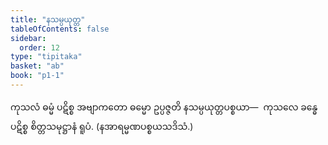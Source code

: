 ```yaml
---
title: "နသမ္ပယုတ္တ"
tableOfContents: false
sidebar:
  order: 12
type: "tipitaka"
basket: "ab"
book: "p1-1"
---
```



<DynamicBreadcrumb />

<Division number="48" book="p1-1" e="ch" v="36" p="313">

<Paragraph number="243" book="p1-1">
ကုသလံ ဓမ္မံ ပဋိစ္စ အဗျာကတော ဓမ္မော ဥပ္ပဇ္ဇတိ နသမ္ပယုတ္တပစ္စယာ—  ကုသလေ ခန္ဓေ ပဋိစ္စ စိတ္တသမုဋ္ဌာနံ ရူပံ. (နအာရမ္မဏပစ္စယသဒိသံ.)
</Paragraph>
</Division>
